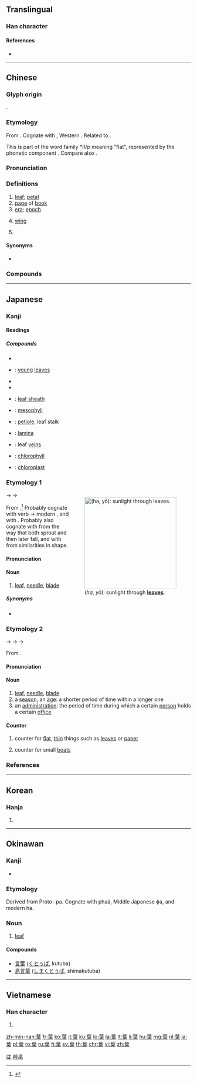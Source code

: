 {{character info/new}}
{{also|叶|頁|页}}
==Translingual==

===Han character===
{{Han char|rn=140|rad=艸|as=09|sn=15|four=44904|canj=TPTD|ids=⿱艹枼}}

====References====
* {{Han ref|kx=1044.030|dkj=31387|dj=1504.180|hdz=53243.150|uh=8449|ud=33865|bh=B8AD|bd=47277}}

----

==Chinese==
{{zh-forms|s=叶}}

===Glyph origin===
{{Han etym}}
{{Han compound|艸|枼|c1=s|c2=p|t1=grass|t2=flat|ls=psc}}.

===Etymology===
From {{inh|zh|sit-pro|*s-lap||leaf}}. Cognate with {{cog|bo|ལོ་མ||leaf}}, Western {{cog|bo|ལོབ་མ||leaf}}. Related to {{och-l|世|world}}.

This is part of the word family *''lVp'' meaning “flat”, represented by the phonetic component {{och-l|枼}}. Compare also {{och-l|茶|tea < *leaf}}.

===Pronunciation===
{{zh-pron
|m=yè
|c=jip6,sip3
|h=pfs=ya̍p
|md=iĕk
|mn=ia̍p/hio̍h
|mn_note=ia̍p - literary; hio̍h - vernacular (substitute for {{zh-l|*箬}})
|w=5hhiq
|ma=y
|mc=y
|oc=y
|cat=n,pn
}}

===Definitions===
{{zh-hanzi}}

# [[leaf]]; [[petal]]
# [[page]] of [[book]]
# [[era]]; [[epoch]]
# {{lb|zh|southern Wu|Min}} [[wing]]
# {{surname|lang=zh}}

====Synonyms====
* {{sense|leaf}} {{qualifier|Min}} {{zh-l|*箬}}

===Compounds===
{{zh-der|葉柄|葉公好龍|葉黃素|葉塊繁殖|葉齡|葉綠素|葉綠體|葉落歸根|葉落知秋|葉脈|葉片|葉肉|葉酸|葉芽|葉子|御溝題葉|不完全葉|彩葉芋|彩葉草|匏有苦葉|孢子葉|中葉|大葉大學|嫩葉|㔩葉|一葉蘭|南葉門|北葉門|御溝流葉|尖裂葉|後葉|全裂葉|合葉|兩葉掩目|布葉|一葉知秋|子葉|三葉蟲|千葉|大葉合歡|全緣葉|冊葉|完全葉|來葉|冶葉倡條|大迦葉|小葉|一葉|倡條冶葉|叢生葉|卷葉蛾|平行葉脈|三葉松|假葉|異形葉|木葉|添枝加葉|玉葉金花|枝繁葉茂|敗葉|托葉|楮葉|枯葉蝶|桃葉珊瑚|瓠葉|柔枝嫩葉|桃葉歌|枝葉|百葉捲|松葉牡丹|玉葉金枝|正枝正葉|窮根尋葉|秋風落葉|萬葉|枝葉扶疏|扇葉蒲葵|狂花病葉|掌狀複葉|百葉箱|百葉窗簾|百葉|拈花摘葉|柳葉刀|有枝有葉|甘薯葉|柳葉眉|玉葉金柯|桃葉渡|牽籐帶葉|松葉蕨|柳葉|添枝接葉|百葉窗|末葉|披針形葉|瓊枝玉葉|榆葉梅|根深葉茂|根壯葉茂|柳葉描|柳葉兒|有枝添葉|楊葉竄兒|樹葉|驚閨葉|草葉集|葉形|迦葉尊者|落葉樹|葉落歸秋|觀葉植物|葉肥|粗枝大葉|落葉林|葉赤鐵路|葉子格|葉鏽病|葉舌|黛粉葉|葉面施肥|輪生葉|葉拱|茶葉鹼|紅花綠葉|茱麗葉|紅葉題詩|粽粑葉|葉狀體|細葉山茶|葉狀植物|蓮葉|葉紅素|連枝帶葉|葉緣|葉斑病|葉縣|胚葉|葉序|茶葉末|葉爾羌|貝葉|羽狀複葉|莫辨楮葉|葉菜類|荷葉肉|綠葉|葉落糞本|葉尼塞河|葉原|舌葉|針形葉|苞葉|蔞葉|葉面對稱|蕉葉|葉爾羌河|葉蠟石|葉蟬|舌葉音|胡支扯葉|紅葉|鰓葉|鬥葉子|車葉草|葉尖|連枝分葉|綠葉成陰|糙葉樹|荷葉先師|落葉知秋|葉子菸|針葉樹|紅葉之題|葉枝|顱頂葉|葉蜂|蘋葉|金枝玉葉|麻葉皮|葉甜菜|葉子戲|落葉歸根|葉輪|闊葉樹|詞無枝葉|葉鞘|金葉|鐵葉|葉下珠|針葉林|菸葉|竹葉鰱|裸葉|葉語|貝葉書|茶葉蛋|貝葉樹|葉兒|銅葉|葉軸|迦葉|落葉果樹|竹葉青|肺葉|鬥葉兒|葉跡|複葉|蘭葉撇|落葉松|葉門|落葉|蘭葉描|茶葉|竹葉}}

----

==Japanese==

===Kanji===
{{ja-kanji|grade=3|rs=艸09}}

====Readings====
{{ja-readings
|goon=[[よう]] (yō), {{qualifier|historical}} [[えふ]] (efu), [[しょう]] (shō) {{non-joyo-reading}}
|kanon=[[よう]] (yō), [[しょう]] (shō)
|kun=[[は]] (ha)
|nanori=[[よ]] (yo), [[わ]] (wa)
}}

=====Compounds=====
{{der-top|Compounds}}
* {{ja-r|千葉|^ちば}}
* {{ja-r|嫩葉|どんよう}}: [[young]] [[leaves]]
* {{ja-r|葉月|はづき}}
* {{ja-r|葉山|^はやま}}
* {{ja-r|葉鞘|ようしょう}}: [[leaf sheath]]
* {{ja-r|葉肉|ようにく}}: [[mesophyll]]
{{der-mid}}
* {{ja-r|葉柄|ようへい}}: [[petiole]], leaf stalk
* {{ja-r|葉片|ようへん}}: [[lamina]] {{gloss|flat part of a leaf}}
* {{ja-r|葉脈|ようみゃく}}: leaf [[veins]]
* {{ja-r|葉緑素|ようりょくそ}}: [[chlorophyll]]
* {{ja-r|葉緑体|ようりょくたい}}: [[chloroplast]]
{{der-bottom}}

===Etymology 1===
<div style="float:right;">
{{wikipedia|lang=ja}}
{{wikipedia|Leaf}}
[[File:Leavessnipedale.jpg|thumb|250px|{{lang|ja|葉}} (''ha'', ''yō''): sunlight through '''[[leaf|leaves]]'''.]]
</div>
{{ja-kanjitab|yomi=k|は}}
{{IPAchar|/pa/}} → {{IPAchar|/fa/}} → {{IPAchar|/ha/}}

From {{etyl|ojp|ja|sort=は}}.<ref name="KDJ">{{R:Kokugo Dai Jiten}}</ref> Probably cognate with {{etyl|ojp|-}} verb {{m|ja|生ゆ|tr=hayu||to sprout, to grow}} → modern {{m|ja|生える|tr=haeru}}, and with {{m|ja|羽|tr=ha||feather; wing}}. Probably also cognate with {{m|ja|歯|tr=ha||tooth}} from the way that both sprout and then later fall, and with {{m|ja|刃|tr=ha||blade}} from similarities in shape.

====Pronunciation====
{{ja-pron|yomi=k|は|acc=0|acc_ref=DJR}}

====Noun====
{{ja-noun|count=枚|は}}

# [[leaf]], [[needle]], [[blade]] {{qualifier|of a plant}}

=====Synonyms=====
* {{ja-r|葉っぱ|はっぱ}}

===Etymology 2===
{{ja-kanjitab|yomi=o|よう}}
{{IPAchar|/epu/}} → {{IPAchar|/efu/}} → {{IPAchar|/eu/}} → {{IPAchar|/yoː/}}

From {{etyl|ltc|ja|sort=よう}} {{m|zh|葉|tr=yep||leaf}}.

====Pronunciation====
{{ja-pron|yomi=o|よう|acc=1|acc_ref=DJR}}

====Noun====
{{ja-noun|よう|hhira=えふ}}

# [[leaf]], [[needle]], [[blade]] {{qualifier|of a plant}}
# a [[season]], an [[age]]: a shorter period of time within a longer one
# an [[administration]]: the period of time during which a certain [[person]] holds a certain [[office]]

====Counter====
{{ja-pos|counter|よう|hhira=えふ}}

# {{lb|ja|sort=よう|rare}} counter for [[flat]], [[thin]] things such as [[leaves]] or [[paper]]
# {{lb|ja|by extension}} counter for small [[boat]]s

===References===
<references/>

[[Category:Japanese basic words|は]]

----

==Korean==

===Hanja===
{{ko-hanja|hangeul=[[엽]], [[섭]]|eumhun=|mr=yŏp, sŏp|y=yep, sep}}

# {{defn|lang=ko|sort=艸09}}

[[Category:CJKV simplified characters which already existed as traditional characters|艸枼]]

----

==Okinawan==

===Kanji===
{{head|ryu|kanji}}

* {{ja-readings|kun=[[ふぁー]] (fā)}}

===Etymology===
Derived from Proto-{{etyl|jpx|ryu}} pa. Cognate with {{etyl|xug|-}} phaá, Middle Japanese ɸa, and modern {{etyl|ja|-}} ha.

===Noun===
{{head|ryu|noun|hiragana|ふぁー|romaji|fā}}

# [[leaf]]

====Compounds====
{{der-top}}
{{top2}}
* [[言葉]] ([[くとぅば]], kutuba)
* [[島言葉]] ([[しまくとぅば]], shimakutuba)
{{bottom}}
{{der-bottom}}

----

==Vietnamese==

===Han character===
{{vi-hantu|[[diệp]], [[diếp]], [[dợp]], [[dớp]], [[đẹp]], [[giấp]], [[giẹp]], [[nhịp]], [[riếp]], [[dào]]|rs=艸09}}

# {{defn|lang=vi|sort=艸09}}

[[zh-min-nan:葉]]
[[fr:葉]]
[[ko:葉]]
[[it:葉]]
[[ku:葉]]
[[lo:葉]]
[[la:葉]]
[[lt:葉]]
[[li:葉]]
[[hu:葉]]
[[mg:葉]]
[[nl:葉]]
[[ja:葉]]
[[pl:葉]]
[[ro:葉]]
[[ru:葉]]
[[fi:葉]]
[[sv:葉]]
[[th:葉]]
[[chr:葉]]
[[vi:葉]]
[[zh:葉]]
